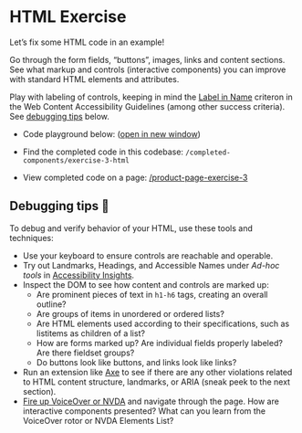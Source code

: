 
# HTML Exercise

Let’s fix some HTML code in an example!

Go through the form fields, “buttons”, images, links and content sections. See what markup and controls (interactive components) you can improve with standard HTML elements and attributes.

Play with labeling of controls, keeping in mind the [Label in Name](https://www.w3.org/WAI/WCAG21/Understanding/label-in-name.html) criteron in the Web Content Accessibility Guidelines (among other success criteria). See [debugging tips](#debugging-tips-) below.

- Code playground below: (<a href="/product-page-1" target="_blank" className="underline nx-text-primary-600">open in new window</a>)

- Find the completed code in this codebase: `/completed-components/exercise-3-html`
- View completed code on a page: <a href="/product-page-exercise-3" className="underline nx-text-primary-600">/product-page-exercise-3</a>
<ProductPage productData={Product} />

## Debugging tips 🧐

To debug and verify behavior of your HTML, use these tools and techniques:

- Use your keyboard to ensure controls are reachable and operable.
- Try out Landmarks, Headings, and Accessible Names under _Ad-hoc tools_ in [Accessibility Insights](https://chrome.google.com/webstore/detail/accessibility-insights-fo/pbjjkligggfmakdaogkfomddhfmpjeni).
- Inspect the DOM to see how content and controls are marked up:
    - Are prominent pieces of text in `h1-h6` tags, creating an overall outline?
    - Are groups of items in unordered or ordered lists?
    - Are HTML elements used according to their specifications, such as listitems as children of a list?
    - How are forms marked up? Are individual fields properly labeled? Are there fieldset groups?
    - Do buttons look like buttons, and links look like links?
- Run an extension like [Axe](https://chrome.google.com/webstore/detail/axe-devtools-web-accessib/lhdoppojpmngadmnindnejefpokejbdd?hl=en-US&branded&utm_term=axe%20extension&utm_campaign=Search%20-%20axe%20DevTools%20-%20Checker&utm_source=adwords&utm_medium=ppc&hsa_src=g&hsa_ad=626089536234&hsa_tgt=kwd-1186988429648&hsa_mt=p&hsa_ver=3&hsa_acc=7854167720&hsa_kw=axe%20extension&hsa_grp=142979637091&hsa_cam=17378411167&hsa_net=adwords&gad_source=1&gclid=CjwKCAiA9dGqBhAqEiwAmRpTC_3LZFHWcrcgCqvVeYsGiBVHn-kYO6U4kBr_IupwYBQE0hEa3eHBRhoC4q8QAvD_BwE) to see if there are any other violations related to HTML content structure, landmarks, or ARIA (sneak peek to the next section).
- [Fire up VoiceOver or NVDA](/topics/screen-readers/how-to-enable/) and navigate through the page. How are interactive components presented? What can you learn from the VoiceOver rotor or NVDA Elements List?